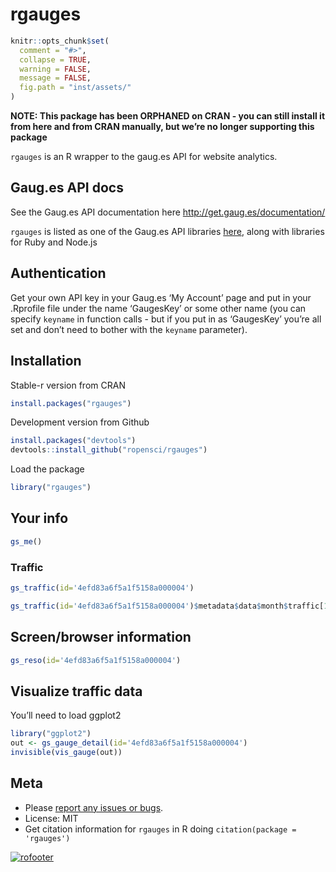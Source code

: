 rgauges
=======

```r
knitr::opts_chunk$set(
  comment = "#>",
  collapse = TRUE,
  warning = FALSE,
  message = FALSE,
  fig.path = "inst/assets/"
)
```

__NOTE: This package has been ORPHANED on CRAN - you can still install it from here and from CRAN manually, but we're no longer supporting this package__

`rgauges` is an R wrapper to the gaug.es API for website analytics.

## Gaug.es API docs

See the Gaug.es API documentation here [http://get.gaug.es/documentation/](http://get.gaug.es/documentation/)

`rgauges` is listed as one of the Gaug.es API libraries [here](http://get.gaug.es/documentation/api/libraries/), along with libraries for Ruby and Node.js

## Authentication

Get your own API key in your Gaug.es 'My Account' page and put in your .Rprofile file under the name 'GaugesKey' or some other name (you can specify `keyname` in function calls - but if you put in as 'GaugesKey' you're all set and don't need to bother with the `keyname` parameter).

## Installation

Stable-r version from CRAN

```r
install.packages("rgauges")
```

Development version from Github

```r
install.packages("devtools")
devtools::install_github("ropensci/rgauges")
```

Load the package

```r
library("rgauges")
```

## Your info

```r
gs_me()
```

### Traffic

```r
gs_traffic(id='4efd83a6f5a1f5158a000004')
```

```r
gs_traffic(id='4efd83a6f5a1f5158a000004')$metadata$data$month$traffic[1:3]
```

## Screen/browser information

```r
gs_reso(id='4efd83a6f5a1f5158a000004')
```

## Visualize traffic data

You'll need to load ggplot2

```r
library("ggplot2")
out <- gs_gauge_detail(id='4efd83a6f5a1f5158a000004')
invisible(vis_gauge(out))
```

## Meta

* Please [report any issues or bugs](https://github.com/ropensci/rgauges/issues).
* License: MIT
* Get citation information for `rgauges` in R doing `citation(package = 'rgauges')`

[![rofooter](http://ropensci.org/public_images/github_footer.png)](http://ropensci.org)
